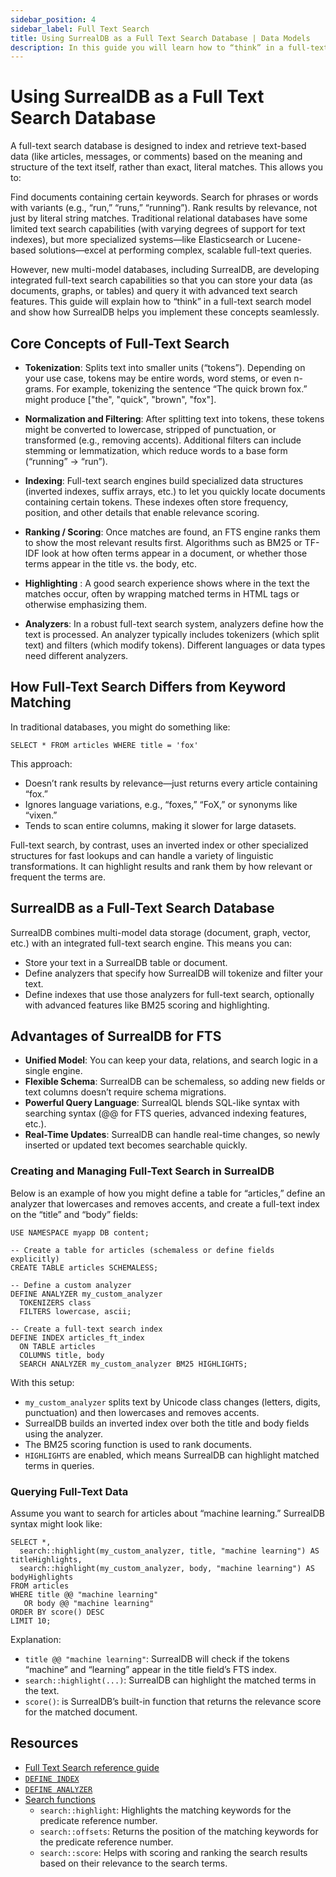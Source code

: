 ```yaml
---
sidebar_position: 4
sidebar_label: Full Text Search
title: Using SurrealDB as a Full Text Search Database | Data Models
description: In this guide you will learn how to “think” in a full-text search model and show how SurrealDB helps you implement these concepts seamlessly.
---
```


# Using SurrealDB as a Full Text Search Database

A full-text search database is designed to index and retrieve text-based data (like articles, messages, or comments) based on the meaning and structure of the text itself, rather than exact, literal matches. This allows you to:

Find documents containing certain keywords.
Search for phrases or words with variants (e.g., “run,” “runs,” “running”).
Rank results by relevance, not just by literal string matches.
Traditional relational databases have some limited text search capabilities (with varying degrees of support for text indexes), but more specialized systems—like Elasticsearch or Lucene-based solutions—excel at performing complex, scalable full-text queries.

However, new multi-model databases, including SurrealDB, are developing integrated full-text search capabilities so that you can store your data (as documents, graphs, or tables) and query it with advanced text search features. This guide will explain how to “think” in a full-text search model and show how SurrealDB helps you implement these concepts seamlessly.

## Core Concepts of Full-Text Search

- **Tokenization**: Splits text into smaller units (“tokens”). Depending on your use case, tokens may be entire words, word stems, or even n-grams. For example, tokenizing the sentence “The quick brown fox.” might produce ["the", "quick", "brown", "fox"].

- **Normalization and Filtering**: After splitting text into tokens, these tokens might be converted to lowercase, stripped of punctuation, or transformed (e.g., removing accents). Additional filters can include stemming or lemmatization, which reduce words to a base form (“running” -> “run”).

- **Indexing**: Full-text search engines build specialized data structures (inverted indexes, suffix arrays, etc.) to let you quickly locate documents containing certain tokens. These indexes often store frequency, position, and other details that enable relevance scoring.


- **Ranking / Scoring**: Once matches are found, an FTS engine ranks them to show the most relevant results first. Algorithms such as BM25 or TF-IDF look at how often terms appear in a document, or whether those terms appear in the title vs. the body, etc.

- **Highlighting** : A good search experience shows where in the text the matches occur, often by wrapping matched terms in HTML tags or otherwise emphasizing them.

- **Analyzers**: In a robust full-text search system, analyzers define how the text is processed. An analyzer typically includes tokenizers (which split text) and filters (which modify tokens). Different languages or data types need different analyzers.

## How Full-Text Search Differs from Keyword Matching

In traditional databases, you might do something like:

```surql
SELECT * FROM articles WHERE title = 'fox'
```

This approach:

- Doesn’t rank results by relevance—just returns every article containing “fox.”
- Ignores language variations, e.g., “foxes,” “FoX,” or synonyms like “vixen.”
- Tends to scan entire columns, making it slower for large datasets.

Full-text search, by contrast, uses an inverted index or other specialized structures for fast lookups and can handle a variety of linguistic transformations. It can highlight results and rank them by how relevant or frequent the terms are.


## SurrealDB as a Full-Text Search Database
SurrealDB combines multi-model data storage (document, graph, vector, etc.) with an integrated full-text search engine. This means you can:

- Store your text in a SurrealDB table or document.
- Define analyzers that specify how SurrealDB will tokenize and filter your text.
- Define indexes that use those analyzers for full-text search, optionally with advanced features like BM25 scoring and highlighting.

## Advantages of SurrealDB for FTS

- **Unified Model**: You can keep your data, relations, and search logic in a single engine.
- **Flexible Schema**: SurrealDB can be schemaless, so adding new fields or text columns doesn’t require schema migrations.
- **Powerful Query Language**: SurrealQL blends SQL-like syntax with searching syntax (@@ for FTS queries, advanced indexing features, etc.).
- **Real-Time Updates**: SurrealDB can handle real-time changes, so newly inserted or updated text becomes searchable quickly.


### Creating and Managing Full-Text Search in SurrealDB
Below is an example of how you might define a table for “articles,” define an analyzer that lowercases and removes accents, and create a full-text index on the “title” and “body” fields:

```surql
USE NAMESPACE myapp DB content;

-- Create a table for articles (schemaless or define fields explicitly)
CREATE TABLE articles SCHEMALESS;

-- Define a custom analyzer
DEFINE ANALYZER my_custom_analyzer
  TOKENIZERS class
  FILTERS lowercase, ascii;

-- Create a full-text search index
DEFINE INDEX articles_ft_index
  ON TABLE articles
  COLUMNS title, body
  SEARCH ANALYZER my_custom_analyzer BM25 HIGHLIGHTS;
```
With this setup:

- `my_custom_analyzer` splits text by Unicode class changes (letters, digits, punctuation) and then lowercases and removes accents.
- SurrealDB builds an inverted index over both the title and body fields using the analyzer.
- The BM25 scoring function is used to rank documents.
- `HIGHLIGHTS` are enabled, which means SurrealDB can highlight matched terms in queries.

### Querying Full-Text Data
Assume you want to search for articles about “machine learning.” SurrealDB syntax might look like:

```surql
SELECT *,
  search::highlight(my_custom_analyzer, title, "machine learning") AS titleHighlights,
  search::highlight(my_custom_analyzer, body, "machine learning") AS bodyHighlights
FROM articles
WHERE title @@ "machine learning"
   OR body @@ "machine learning"
ORDER BY score() DESC
LIMIT 10;
```

Explanation:

- `title @@ "machine learning"`: SurrealDB will check if the tokens “machine” and “learning” appear in the title field’s FTS index.
- `search::highlight(...)`: SurrealDB can highlight the matched terms in the text.
- `score()`: is SurrealDB’s built-in function that returns the relevance score for the matched document.


## Resources 

- [Full Text Search reference guide](/docs/surrealdb/reference-guide/full-text-search)
- [`DEFINE INDEX`](/docs/surrealql/statements/define/indexes)
- [`DEFINE ANALYZER`](/docs/surrealql/statements/define/analyzer)
- [Search functions](/docs/surrealql/functions/database/search)
    - `search::highlight`: Highlights the matching keywords for the predicate reference number.
    - `search::offsets`: Returns the position of the matching keywords for the predicate reference number.
    - `search::score`: Helps with scoring and ranking the search results based on their relevance to the search terms.
